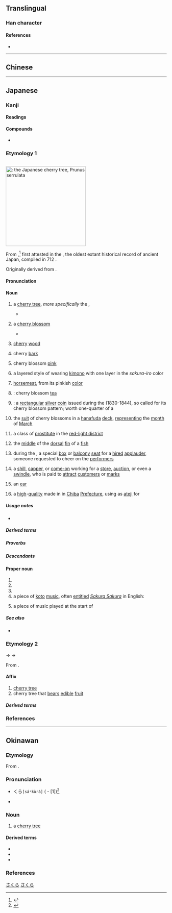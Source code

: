 {{also|櫻|樱}}
{{character info/new}}
==Translingual==
{{Han simplified forms|櫻|桜|樱}}

===Han character===
{{Han char|rn=75|rad=木|as=06|sn=10|four=|canj=DFV|ids=⿰木⿱⺍女}}

====References====
* {{Han ref|kx=0526.211|dkj=14796|hdz=21207.051|uh=685C|ud=26716}}

----

==Chinese==
{{zh-see|櫻|ss}}

----

==Japanese==
{{ja-kanji forms|桜|櫻}}

===Kanji===
{{ja-kanji|grade=5|rs=木06|kyu=櫻}}

====Readings====
{{ja-readings
|goon=よう<やう
|kanon=おう<あう
|kun=さくら-
}}

====Compounds====
* {{ja-r|山桜桃|ユスラ-ウメ|{{taxlink|Prunus tomentosa|species|ver=180319}}}}

===Etymology 1===
{{ja-kanjitab|yomi=k|さくら}}
<div style="float:right;clear:both;">
[[File:Cerisier_du_Japon_Prunus_serrulata.jpg|thumb|250px|{{m|ja||桜|tr=sakura}}: the '''Japanese cherry tree''', ''Prunus serrulata'']]
{{wp|lang=ja|サクラ}}
{{wp|Prunus serrulata}}
{{wp|Cherry blossom}}

From {{inh|ja|ojp|sort=さくら|-}},<ref name="KDJ">{{R:Kokugo Dai Jiten}}</ref> first attested in the ''{{w|Kojiki}}'', the oldest extant historical record of ancient Japan, compiled in 712 {{CE}}.

Originally derived from {{com|ja|sort=さくら|咲く|tr1=saku|t1=to [[bloom]], [[burst]] [[open]]|等|tr2=-ra|pos2=nominalizing and pluralizing suffix}}. {{rfv-etym|ja|sort=さくら}}

====Pronunciation====
{{ja-pron|yomi=k|さくら|acc=0|acc_ref=DJR}}

====Noun====
{{ja-noun|kyu=櫻|さくら|サクラ}}

# a [[cherry tree]], ''more specifically'' the {{vern|Japanese cherry}}, {{taxlink|Prunus serrulata|species|ver=191005}}
#* {{RQ:Kokinshū|16|832}}
#*: {{ja-usex|[[深草]]の[[野辺]]の'''桜'''し心あらば[[今年]][[ばかり]]は[[墨染]]に咲け|^ふかくさ-の-のべ の '''さくら''' し こころ あらば ことし ばかり は すみぞめ に さけ|O '''cherry trees''' of Fukakusa Field! If you truly have a heart this year, at least you'll be dressed in blossoms dyed in inky black.<ref>{{cite-book|1996|Laurel Rasplica Rodd|author2=Mary Catherine Henkenius|Kokinshū: A Collection of Poems Ancient and Modern|series=C & T Asian literature series; C & T Asian languages series|edition=reprint|publisher=Cheng & Tsui|isbn=0-8872-7249-5|page=288}}</ref>|sort=さくら}}
#: {{synonyms|ja|桜木|tr=sakuragi}}
#: {{hypernyms|ja|薔薇|tr=bara}}
# {{short for|ja|桜花|tr=sakurabana|dot=:|sort=さくら}} a [[cherry blossom]]
#* {{RQ:Goshūishū|1|120; also ''{{w|Ogura Hyakunin Isshu|Hyakunin Isshu}}'', poem 73}}
#*: {{ja-usex|[[高砂の]][[尾上|をのへ]]の'''桜'''咲きに[[けり]][[外%山]]の[[霞|かすみ]][[立てる|立たず]]もあらなむ|たかさご の をのへ の '''さくら''' さきにけり と%やま の かすみ たたず も あらなむ|rom=Takasago no onoe no '''sakura''' sakinikeri toyama no kasumi tatazu mo aranan|The '''cherries''' on Takasago peak have come into bloom; may the haze not rise on the outer slopes.<ref>{{cite-book|1993|{{w|Princess Shikishi}}|author2=Hiroaki Sato|String of Beads: Complete Poems of Princess Shikishi|series=A publication of the School of Hawaiian, Asian & Pacific studies; SHAPS library of translations|edition=illustrated|publisher=University of Hawaii Press|isbn=0-8248-1483-5|page=77}}</ref>|sort=さくら}}
# {{short for|ja|桜木|tr=sakuragi|dot=:}} [[cherry]] [[wood]]
# {{short for|ja|桜皮|tr=sakuragawa|dot=:}} cherry [[bark]]
# {{short for|ja|桜色|tr=sakura-iro|dot=:}} cherry blossom [[pink]]
# {{short for|ja|[[桜襲]], [[桜重]]|tr=sakura-gasane|dot=:}} a layered style of wearing [[kimono]] with one layer in the ''sakura-iro'' color
# {{short for|ja|桜肉|tr=sakura niku|dot=:}} [[horsemeat]], from its pinkish [[color]]
# {{short for|ja|桜湯|tr=sakurayu|nodot=1}}: cherry blossom [[tea]]
# {{synonym of|ja|天保一分銀|tr=Tenpō ichibugin|nodot=1}}: a [[rectangular]] [[silver]] [[coin]] issued during the {{w|Tenpō|Tenpō era}} (1830-1844), so called for its cherry blossom pattern; worth one-quarter of a {{m|ja|両|tr=ryō}}
# {{lb|ja|sort=さくら|card games}} the [[suit]] of cherry blossoms in a [[hanafuda]] [[deck]], [[represent]]ing the [[month]] of [[March]]
# {{lb|ja|sort=さくら|Kansai}} a class of [[prostitute]] in the [[red-light district]]
# the [[middle]] of the [[dorsal]] [[fin]] of a [[fish]]
# {{lb|ja|sort=さくら|theater|historical}} during the {{w|Edo Period}}, a special [[box]] or [[balcony]] [[seat]] for a [[hired]] [[applauder]], someone requested to cheer on the [[performer]]s
# {{lb|ja|sort=さくら|slang}} a [[shill]], [[capper]], or [[come-on]] working for a [[store]], [[auction]], or even a [[swindle]], who is paid to [[attract]] [[customer]]s or [[mark]]s
# {{lb|ja|sort=さくら|slang}} an [[ear]]
# {{short for|ja|[[桜炭]], [[佐倉炭]]|tr=Sakura-zumi|dot=:}} a [[high]]-[[quality]] {{m|ja|炭|tr=sumi||[[charcoal]]}} made in {{m|ja|佐倉|tr={{w|Sakura, Chiba|Sakura}}}} in [[Chiba]] [[prefecture|Prefecture]], using {{m|ja||桜}} as [[ateji]] for {{m|ja||佐倉}}

=====Usage notes=====
* {{U:ja:biology|サクラ}}

=====Derived terms=====
{{col3-u|ja
|{{ja-r|桜%麻|さくら%-あさ}}
|{{ja-r|桜%井|^さくら%い}}
|{{ja-r|桜 烏賊|さくら いか}}
|{{ja-r|桜%色|さくら%-いろ|[[pink]]; [[florid]]}}
|{{ja-r|桜%煎り|さくら%-いり}}, {{ja-r|桜%煮|さくら%-に}}
|{{ja-r|桜%魚|さくら%-うお}}
|{{ja-r|桜 鯎|さくら うぐい}}
|{{ja-r|桜%会|^さくら%-え}}
|{{ja-r|桜%海老|サクラ%-エビ|rom=-}}, {{ja-r|桜蝦|サクラ%-エビ}}
|{{ja-r|桜%麻|さくら%お}}
|{{ja-r|桜%縅|さくら%-おどし}}
|{{ja-r|桜%鹿の子|^さくら%が-の-こ}}
|{{ja-r|桜%会|^さくら%-かい}}
|{{ja-r|桜%貝|サクラ%ガイ}}
|{{ja-r|桜%狩|さくら%がり|rom=-}}, {{ja-r|桜%狩り|さくら%がり}}
|{{ja-r|桜%襲|さくら%がさね|rom=-}}, {{ja-r|桜%重|さくら%-がさね}}
|{{ja-r|桜%紙|さくら%-がみ}}
|{{ja-r|桜%粥|さくら%-がゆ}}
|{{ja-r|桜%川|^さくら%がわ}}
|{{ja-r|桜%木|さくら%ぎ}}
|{{ja-r|桜%区|^さくら%-く}}
|{{ja-r|桜%草|サクラ%グサ}}
|{{ja-r|桜 御飯|さくら ごはん}}
|{{ja-r|桜サイト|サクラ サイト}}
|{{ja-r|桜%島|^さくら%じま}}
|{{ja-r|桜%炭|^さくら%-ずみ}}
|{{ja-r|桜%前線|さくら% ぜんせん|cherry-blossom [[front]]}}
|{{ja-r|桜%草|サクラ%ソウ}}
|{{ja-r|桜%田|^さくら%だ}}
|{{ja-r|桜%鯛|サクラ%ダイ}}
|{{ja-r|桜%蓼|サクラ%タデ|{{taxlink|Persicaria conspicua|species|ver=180318}}}}
|{{ja-r|桜チーズ|さくら チーズ}}
|{{ja-r|桜%茶屋|さくら%-ぢゃや}}
|{{ja-r|桜%月|さくら%づき}}
|{{ja-r|桜%尽くし|さくら%-づくし|rom=-}}, {{ja-r|桜%尽し|さくら%-づくし}}
|{{ja-r|桜%漬|さくら%-づけ|rom=-}}, {{ja-r|桜%漬け|さくら%-づけ}}
|{{ja-r|桜%灯籠|さくら%-どうろう}}
|{{ja-r|桜%時|さくら%-どき}}
|{{ja-r|桜鍋|さくらなべ}}
|{{ja-r|桜 肉|さくら にく}}
|{{ja-r|桜 海苔|サクラ ノリ}}
|{{ja-r|桜%灰|^さくら%-ばい}}
|{{ja-r|桜花|さくらばな}}
|{{ja-r|桜%人|さくら%-びと}}
|{{ja-r|桜 吹雪|さくら ふぶき|[[flurry]] of [[fall]]ing cherry blossoms}}
|{{ja-r|桜%乾し|さくら%ぼし}}
|{{ja-r|桜%鱒|サクラ%マス|cherry salmon|pos={{taxlink|Oncorhynchus masou|species|ver=180319}}}}
|{{ja-r|桜%間|^さくら%ま}}
|{{ja-r|桜%丸|^さくら%まる}}
|{{ja-r|桜 味噌|さくら みそ}}
|{{ja-r|桜 結び|さくら むすび}}
|{{ja-r|桜%飯|さくら%めし}}
|{{ja-r|桜%餅|さくら%もち}}
|{{ja-r|桜 紅葉|さくら もみじ}}
|{{ja-r|桜%守|さくら%もり}}
|{{ja-r|桜%湯|さくら%ゆ}}
|{{ja-r|さくらレポート|^さくら-レポート}}
|{{ja-r|桜桃|さくらんぼ}}
|{{ja-r|桜ん坊|さくらんぼう}}
|{{ja-r|桜%蘭|サクラ%ラン|''[[Hoya carnosa]]''}}
|{{ja-r|浅%葱%桜|アサ%ギ%-ザクラ}}
|{{ja-r|徒%桜|あだ%ざくら}}
|{{ja-r|秋%桜|アキ%ザクラ}}
|{{ja-r|朝%桜|あさ%-ざくら}}
|{{ja-r|有明%桜|アリアケ%-ザクラ}}
|{{ja-r|家%桜|いえ%-ざくら}}
|{{ja-r|石%割り桜|いし%わり-ざくら}}
|{{ja-r|糸%桜|イト%ザクラ}}
|{{ja-r|渦%桜|ウズ%ザクラ}}
|{{ja-r|薄%桜|うす%ざくら}}
|{{ja-r|淡墨%-桜|^うすずみ%-ざくら}}
|{{ja-r|薄花%桜|うすはな%-ざくら}}
|{{ja-r|雲珠%桜|ウズ%-ザクラ}}
|{{ja-r|姥%桜|うば%ざくら}}
|{{ja-r|上溝 桜|ウワミズ サクラ|rom=-}}, {{ja-r|上%不見 桜|ウワ%ミズ サクラ|{{taxlink|Prunus grayana|species|ver=180319}}}}
|{{ja-r|江戸%桜|^エド%-ザクラ}}
|{{ja-r|大島%桜|^オオシマ%-ザクラ}}
|{{ja-r|遅%桜|おそ%ざくら}}
|{{ja-r|霞%桜|カスミ%ザクラ}}
|{{ja-r|堅%桜|カタ%ザクラ}}
|{{ja-r|樺%桜|カニワ%ザクラ}}
|{{ja-r|樺%桜|カバ%ザクラ}}
|{{ja-r|河%津%桜|^カワ%ヅ%-ザクラ}}
|{{ja-r|寒%桜|カン%ザクラ}}
|{{ja-r|寒%緋%桜|カン%ヒ%-ザクラ}}
|{{ja-r|黄%桜|キ%ザクラ}}
|{{ja-r|葛%桜|くず%ざくら}}
|{{ja-r|朽ち木%桜|くちき%-ざくら}}
|{{ja-r|熊谷%桜|^クマガイ%-ザクラ}}
|{{ja-r|雲%居 の 桜|くも%い の さくら}}
|{{ja-r|小%米%桜|コ%ゴメ%-ザクラ}}
|{{ja-r|小%桜|こ%ざくら}}
|{{ja-r|御%所%桜|ゴ%ショ%-ザクラ}}
|{{ja-r|零れ桜|こぼれ-ざくら}}
|{{ja-r|金剛%桜|コンゴウ%-ザクラ}}
|{{ja-r|西行%桜|^さいぎょう%-ざくら}}
|{{ja-r|左%近の桜|^さ%こん の さくら}}
|{{ja-r|里%桜|サト%ザクラ}}
|{{ja-r|塩竈%桜|シオガマ%-ザクラ}}
|{{ja-r|四季%桜|シキ%-ザクラ}}
|{{ja-r|垂り桜|しだり%-ざくら|{{taxlink|Prunus pendula|species|ver=180318}}}}
|{{ja-r|枝垂れ桜|しだれ%-ざくら|rom=-}}, {{ja-r|垂%桜|シダレ%-ザクラ}}
|{{ja-r|四手%桜|シデ%-ザクラ}}
|{{ja-r|芝%桜|シバ%ザクラ|{{taxlink|Phlox subulata|species|ver=180319}}}}
|{{ja-r|十%月%桜|ジュウ%ガツ%-ザクラ}}
|{{ja-r|秋色%桜|^しゅうしき%-ざくら}}
|{{ja-r|白%桜|シロ%ザクラ}}
|{{ja-r|神代%桜|^じんだい%-ざくら}}
|{{ja-r|墨染%桜|スミゾメ%-ザクラ}}
|{{ja-r|千本%桜|^せんぼん%ざくら}}
|{{ja-r|田打ち桜|たうち-ざくら}}
|{{ja-r|高%嶺%桜|タカ%ネ%-ザクラ}}}
|{{ja-r|滝%桜|^たき%ざくら}}
|{{ja-r|種%蒔き桜|たね%まき-ざくら}}
|{{ja-r|丁%子%-桜|チョウ%ジ%ザクラ}}
|{{ja-r|栂%桜|ツガ%ザクラ}}
|{{ja-r|同%期 の 桜|どう%き の さくら}}
|{{ja-r|遠%山%桜|とお%やま%-ざくら}}
|{{ja-r|南%殿の桜|^な%でん の さくら}}
|{{ja-r|匂%桜|ニオイ%-ザクラ}}
|{{ja-r|庭%桜|ニワ%ザクラ|{{taxlink|Prunus glandulosa|species|ver=180319}}}}
|{{ja-r|葉%桜|は%ざくら}}
|{{ja-r|彼%岸%桜|ヒ%ガン%-ザクラ}}
|{{ja-r|緋%寒%桜|ヒ%カン%ザクラ}}
|{{ja-r|緋%桜|ヒ%ザクラ}}
|{{ja-r|美%女%桜|ビ%ジョ%ザクラ|{{taxlink|Verbena phlogiflora|species|ver=180319}}}}
|{{ja-r|一%重%桜|ひと%え%-ざくら}}
|{{ja-r|総%桜|フサ%ザクラ|{{taxlink|Euptelea polyandra|species|ver=180319}}}}
|{{ja-r|富士%桜|フジ%ザクラ}}
|{{ja-r|不%断%桜|フ%ダン%-ザクラ}}
|{{ja-r|牡%丹%桜|ボ%タン%-ザクラ}}
|{{ja-r|豆%桜|マメ%ザクラ|{{taxlink|Prunus incisa|species|ver=180319}}}}
|{{ja-r|実%桜|ミ%ザクラ}}
|{{ja-r|峰%桜|ミネ%ザクラ|rom=-}}, {{ja-r|嶺%桜|ミネ%ザクラ|{{taxlink|Prunus nipponica|species|ver=180319}}}}
|{{ja-r|御%階の桜|^み%はし の さくら}}
|{{ja-r|深%山%桜|ミ%ヤマ%-ザクラ}}
|{{ja-r|八重%桜|ヤエ%ザクラ}}
|{{ja-r|山%桜|ヤマ%ザクラ}}
|{{ja-r|夜%桜|よ%ざくら}}
|{{ja-r|夕%桜|ゆう%ざくら}}
|{{ja-r|楊%貴%妃%桜|ヨウ%キ%ヒ%-ザクラ}}
|{{ja-r|吉%野%桜|^ヨシ%ノ%-ザクラ}}
|{{ja-r|若%桜|わか%-ざくら}}
}}

=====Proverbs=====
{{col3-u|ja
|{{ja-r|桜 切る 馬鹿 梅 切らぬ 馬鹿|さくら きる ばか うめ きらぬ ばか|foolish to prune cherry trees but not to prune plum trees}}
|{{ja-r|明日 あり と 思う 心 の 仇%桜|あす あり と おもう こころ の あだ%-ざくら}}
|{{ja-r|梅 と 桜|うめ と さくら}}
|{{ja-r|五月 の 桜 で 葉ばかりさま|さつき の さくら で は-ばかり-さま}}
|{{ja-r|三%日 見ぬ 間 の 桜|みっ%か みぬ ま の さくら}}
}}

=====Descendants=====
{{col3-u|ja
|{{desc|en|sakura}}
|{{desc|id|sakura}}
|{{desc|ckv|sakula}}
|{{desc|xug|桜|tr=sakūra}}
|{{desc|ryu|桜|tr=sakura}}
|{{desc|pt|sakura}}
}}

====Proper noun====
{{ja-pos|proper|kyu=櫻|さくら}}

# {{given name|ja|female|A=a|sort=さくら}}
# {{n-g|a [[placename]]}}
# {{surname|ja|A=a|nodot=1|sort=さくら}}
# a piece of [[koto]] [[music]], often [[entitle]]d ''[[w:Sakura Sakura|Sakura Sakura]]'' in English:
#: {{ja-usex|'''さくら'''　'''さくら'''　[[弥生]]の[[空]]は　[[見%渡す]][[限り]]...|'''さくら'''　'''さくら'''　やよい の そら は　み%わたす かぎり...|rom='''sakura''', '''sakura''', yayoi no sora wa, miwatasu kagiri...|sort=さくら}}
# a piece of music played at the start of {{m|ja|平曲|tr=Heikyoku|pos=[[retelling]] of ''[[w:The Tale of the Heike|The Tale of the Heike]]'' with {{m|ja|琵琶|tr=biwa}} [[lute]] [[accompaniment]]}}

=====See also=====
* {{audio|ja|Sakura Sakura.song.ogg|''Sakura'' song}}

===Etymology 2===
{{ja-kanjitab|おう|yomi=kanon}}
{{IPAchar|/au/}} → {{IPAchar|/ɔː/}} → {{IPAchar|/oː/}}

From {{der|ja|ltc|sort=おう|-}} {{ltc-l|櫻}}.

====Affix====
{{ja-pos|affix|kyu=櫻|おう|hhira=あう}}

# [[cherry tree]]
# cherry tree that [[bear#Verb|bears]] [[edible]] [[fruit]]

=====Derived terms=====
{{col3-u|ja
|{{ja-r|桜蔭%会|^おういん%かい}}
|{{ja-r|桜%雲|おう%うん}}
|{{ja-r|桜%花|おう%か}}
|{{ja-r|桜樹|おうじゅ}}
|{{ja-r|桜唇|おうしん}}
|{{ja-r|桜桃|おうとう}}
|{{ja-r|桜%皮|おう%ひ}}
|{{ja-r|桜門%会|^おうもん%かい}}
|{{ja-r|桜友%会|^おうゆう%かい}}
|{{ja-r|観桜|かんおう}}
|{{ja-r|残桜|ざんおう}}
|{{ja-r|老桜|ろうおう}}
}}

===References===
<references/>

[[Category:Japanese basic words|さくら]]
[[Category:ja:Trees|さくら]]

----

==Okinawan==

===Etymology===
From {{bor|ryu|ja|桜|tr=sakura}}.

===Pronunciation===
* {{a|{{ll|ja|首里|Shuri}}-{{ll|ja|那覇|Naha}}}} {{ja-accent/down|さ}}くら<tt>[sáꜜkùrà]</tt> ({{ll|ja|下降型|Kakō}} - [1])<ref>{{R:Shuri-Naha Dialect Dictionary|サクラ|SN16127}}</ref>
* {{IPA|ryu|[sakuɾa]|sort=さくら}}

===Noun===
{{head|ryu|noun|hiragana|さくら|rōmaji|sakura|sort=さくら}}

# a [[cherry tree]]

====Derived terms====
* {{m|ryu|桜色|tr=sakura-iru}}
* {{m|ryu|桜島|tr=Sakurajima}}
* {{m|ryu|桜花|tr=sakurabana}}

===References===
<references/>